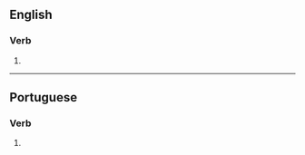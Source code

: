 ==English==

===Verb===
{{head|en|verb form}}

# {{en-third-person singular of|vocalize}}

----

==Portuguese==

===Verb===
{{head|pt|verb form}}

# {{pt-verb-form-of|vocalizar}}